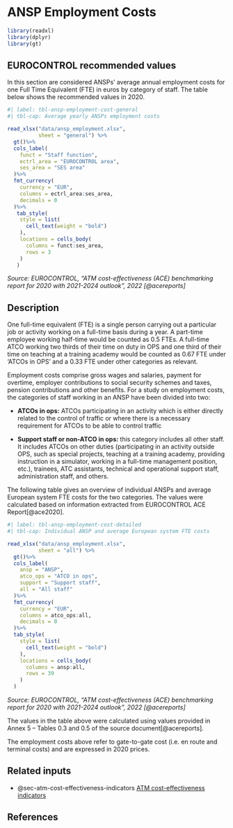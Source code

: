 # ANSP Employment Costs {#sec-ansp-employment-cost}

```r
library(readxl)
library(dplyr)
library(gt)
```


## EUROCONTROL recommended values

In this section are considered ANSPs’ average annual employment costs for one Full Time Equivalent (FTE) in euros by category of staff. The table below shows the recommended values in 2020.

```r
#| label: tbl-ansp-employment-cost-general
#| tbl-cap: Average yearly ANSPs employment costs

read_xlsx("data/ansp_employment.xlsx",
          sheet = "general") %>%
  gt()%>%
  cols_label(
    funct = "Staff function",
    ectrl_area = "EUROCONTROL area",
    ses_area = "SES area"
  )%>%
  fmt_currency(
    currency = "EUR",
    columns = ectrl_area:ses_area,
    decimals = 0
  )%>%
   tab_style(
    style = list(
      cell_text(weight = "bold")
    ),
    locations = cells_body(
      columns = funct:ses_area,
      rows = 3
    )
   )
```
*Source: EUROCONTROL, "ATM cost-effectiveness (ACE) benchmarking report for 2020 with 2021-2024 outlook", 2022 [@acereports]*


## Description

One full-time equivalent (FTE) is a single person carrying out a particular job 
or activity working on a full-time basis during a year. A part-time employee
working half-time would be counted as 0.5 FTEs. A full-time ATCO working two 
thirds of their time on duty in OPS and one third of their time on teaching at 
a training academy would be counted as 0.67 FTE under ‘ATCOs in OPS’ and a 0.33 
FTE under other categories as relevant.

Employment costs comprise gross wages and salaries, payment for overtime, employer 
contributions to social security schemes and taxes, pension contributions and
other benefits. For a study on employment costs, the categories of staff working
in an ANSP have been divided into two:


* **ATCOs in ops:** ATCOs participating in an activity which is either directly 
related to the control of traffic or where there is a necessary requirement for 
ATCOs to be able to control traffic

* **Support staff or non-ATCO in ops:** this category includes all other staff.
It includes ATCOs on other duties (participating in an activity outside OPS, such
as special projects, teaching at a training academy, providing instruction in a 
simulator, working in a full-time management position, etc.), trainees, ATC 
assistants, technical and operational support staff, administration staff, and others.

The following table gives an overview of individual ANSPs and average European 
system FTE costs for the two categories. The values were calculated based on 
information extracted from EUROCONTROL ACE Report[@ace2020].

```r
#| label: tbl-ansp-employment-cost-detailed
#| tbl-cap: Individual ANSP and average European system FTE costs

read_xlsx("data/ansp_employment.xlsx",
          sheet = "all") %>%
  gt()%>%
  cols_label(
    ansp = "ANSP",
    atco_ops = "ATCO in ops",
    support = "Support staff",
    all = "All staff"
  )%>%
  fmt_currency(
    currency = "EUR",
    columns = atco_ops:all,
    decimals = 0
  )%>%
  tab_style(
    style = list(
      cell_text(weight = "bold")
    ),
    locations = cells_body(
      columns = ansp:all,
      rows = 39
    )
  )
```
*Source: EUROCONTROL, "ATM cost-effectiveness (ACE) benchmarking report for 2020 with 2021-2024 outlook", 2022 [@acereports]*

The values in the table above were calculated using values provided in Annex 5 – 
Tables 0.3 and 0.5 of the source document[@acereports].

:::{.callout-note}
The employment costs above refer to gate-to-gate cost (i.e. en route and terminal 
costs) and are expressed in 2020 prices.
:::

## Related inputs
* @sec-atm-cost-effectiveness-indicators [ATM cost-effectiveness indicators](#sec-atm-cost-effectiveness-indicators)

## References

